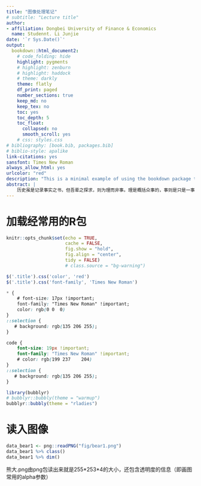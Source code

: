 ```yaml
--- 
title: "图像处理笔记"
# subtitle: "Lecture title"
author:
- affiliation: Dongbei University of Finance & Economics
  name: Studennt. Li Junjie
date: '`r Sys.Date()`'
output:
  bookdown::html_document2:
    # code_folding: hide
    highlight: pygments
    # highlight: zenburn
    # highlight: haddock
    # theme: darkly
    theme: flatly
    df_print: paged	
    number_sections: true
    keep_md: no
    keep_tex: no
    toc: yes
    toc_depth: 5
    toc_float:
      collapsed: no
      smooth_scroll: yes
    # css: styles.css
# bibliography: [book.bib, packages.bib]
# biblio-style: apalike
link-citations: yes
sansfont: Times New Roman
always_allow_html: yes
urlcolor: "red"
description: "This is a minimal example of using the bookdown package to write a book. The output format for this example is bookdown::gitbook."
abstract: |
    历史虽是记录事实之书，但吾辈之探求，则为理而非事。理是概括众事的，事则是只是一事。天下事没有两件真正相同的，执应付此事的方法，以应付彼事，自然要失败。根据于包含众事之理，以应付诸事，则不至于此了。然而理是因事而见的，舍事而求理，无有是处。所以我们求学，不能不顾事实，亦不能死记事实。
---
```


# 加载经常用的R包

```r
knitr::opts_chunk$set(echo = TRUE,
                      cache = FALSE,
                      fig.show = "hold",
                      fig.align = "center",
                      tidy = FALSE)
                      # class.source = "bg-warning")
```

```js
$('.title').css('color', 'red')
$('.title').css('font-family', 'Times New Roman')
```

```css
* {
    # font-size: 17px !important;
    font-family: "Times New Roman" !important;
    color: rgb(0 0	0)
}
::selection {
   # background: rgb(135 206 255);
}
```

```css
code {
    font-size: 19px !important;
    font-family: "Times New Roman" !important;
    # color: rgb(199 237	204)
}
::selection {
   # background: rgb(135 206 255);
}
```

```r
library(bubblyr)
# bubblyr::bubbly(theme = "warmup")
bubblyr::bubbly(theme = "rladies")
```

# 读入图像

```r
data_bear1 <- png::readPNG("fig/bear1.png")
data_bear1 %>% class()
data_bear1 %>% dim()
```

熊大.png由png包读出来就是255\*253\*4的大小，还包含透明度的信息（即画图常用的alpha参数）






































